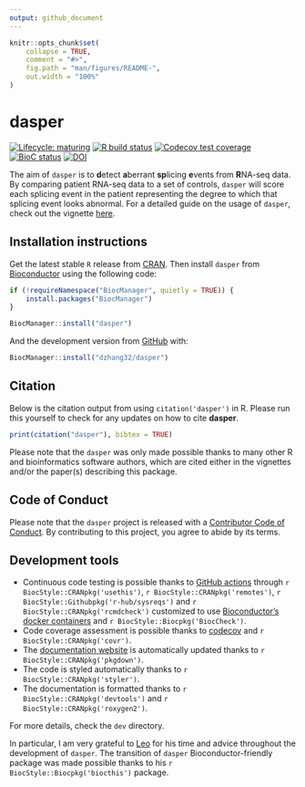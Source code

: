 ```yaml
---
output: github_document
---
```


<!-- README.md is generated from README.Rmd. Please edit that file -->

```r
knitr::opts_chunk$set(
    collapse = TRUE,
    comment = "#>",
    fig.path = "man/figures/README-",
    out.width = "100%"
)
```

# dasper

<!-- badges: start -->
[![Lifecycle: maturing](https://img.shields.io/badge/lifecycle-maturing-blue.svg)](https://www.tidyverse.org/lifecycle/#maturing)
[![R build status](https://github.com/dzhang32/dasper/actions/workflows/check-bioc.yml/badge.svg)](https://github.com/dzhang32/dasper/actions/workflows/check-bioc.yml)
[![Codecov test coverage](https://codecov.io/gh/dzhang32/dasper/branch/master/graph/badge.svg)](https://codecov.io/gh/dzhang32/dasper?branch=master)
[![BioC status](http://www.bioconductor.org/shields/build/release/bioc/dasper.svg)](https://bioconductor.org/checkResults/release/bioc-LATEST/dasper)
[![DOI](https://zenodo.org/badge/245168125.svg)](https://zenodo.org/badge/latestdoi/245168125)
<!-- badges: end -->

The aim of `dasper` is to **d**etect **a**berrant **sp**licing **e**vents from **R**NA-seq data. By comparing patient RNA-seq data to a set of controls, `dasper` will score each splicing event in the patient representing the degree to which that splicing event looks abnormal. For a detailed guide on the usage of `dasper`, check out the vignette [here](https://dzhang32.github.io/dasper/articles/dasper.html). 

## Installation instructions

Get the latest stable `R` release from [CRAN](http://cran.r-project.org/). Then install `dasper` from [Bioconductor](http://bioconductor.org/) using the following code:

```r
if (!requireNamespace("BiocManager", quietly = TRUE)) {
    install.packages("BiocManager")
}

BiocManager::install("dasper")
```

And the development version from [GitHub](https://github.com/) with:

```r
BiocManager::install("dzhang32/dasper")
```

## Citation

Below is the citation output from using `citation('dasper')` in R. Please
run this yourself to check for any updates on how to cite __dasper__.

```r
print(citation("dasper"), bibtex = TRUE)
```

Please note that the `dasper` was only made possible thanks to many other R and bioinformatics software authors, which are cited either in the vignettes and/or the paper(s) describing this package.

## Code of Conduct

Please note that the `dasper` project is released with a [Contributor Code of Conduct](https://contributor-covenant.org/version/2/0/CODE_OF_CONDUCT.html). By contributing to this project, you agree to abide by its terms.

## Development tools

* Continuous code testing is possible thanks to [GitHub actions](https://www.tidyverse.org/blog/2020/04/usethis-1-6-0/)  through `r BiocStyle::CRANpkg('usethis')`, `r BiocStyle::CRANpkg('remotes')`, `r BiocStyle::Githubpkg('r-hub/sysreqs')` and `r BiocStyle::CRANpkg('rcmdcheck')` customized to use [Bioconductor's docker containers](https://www.bioconductor.org/help/docker/) and `r BiocStyle::Biocpkg('BiocCheck')`.
* Code coverage assessment is possible thanks to [codecov](https://codecov.io/gh) and `r BiocStyle::CRANpkg('covr')`.
* The [documentation website](http://dzhang32.github.io/dasper) is automatically updated thanks to `r BiocStyle::CRANpkg('pkgdown')`.
* The code is styled automatically thanks to `r BiocStyle::CRANpkg('styler')`.
* The documentation is formatted thanks to `r BiocStyle::CRANpkg('devtools')` and `r BiocStyle::CRANpkg('roxygen2')`.

For more details, check the `dev` directory.

In particular, I am very grateful to [Leo](http://lcolladotor.github.io/) for his time and advice throughout the development of `dasper`. The transition of `dasper` Bioconductor-friendly package was made possible thanks to his `r BiocStyle::Biocpkg('biocthis')` package. 

